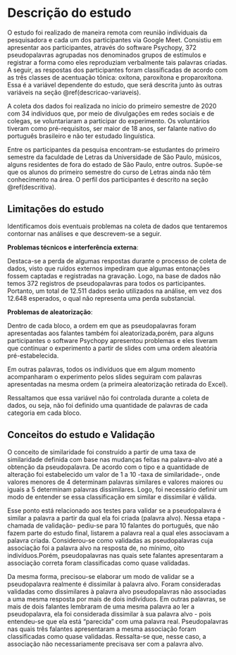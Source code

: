 # Descrição do estudo {#descricao-estudo}

O estudo foi realizado de maneira remota com reunião individuais da pesquisadora 
e cada um dos participantes via Google Meet. Consistiu em apresentar
aos participantes, através do software Psychopy, 372 pseudopalavras agrupadas nos
denominados grupos de estímulos e registrar a forma como eles reproduziam verbalmente
tais palavras criadas.
A seguir, as respostas dos participantes foram classificadas de acordo com as três
classes de acentuação tônica: oxítona, paroxítona e proparoxítona. Essa é a variável
dependente do estudo, que será descrita junto às outras variáveis na seção
\@ref(descricao-variaveis).

A coleta dos dados foi realizada no início do primeiro semestre de 2020 com 34
indivíduos que, por meio de divulgações em redes sociais e de colegas, se
voluntariaram a participar do experimento. Os voluntários tiveram como pré-requisitos,
ser maior de 18 anos, ser falante nativo do português brasileiro e não ter estudado
linguística. 

Entre os participantes da pesquisa encontram-se estudantes do primeiro semestre da
faculdade de Letras da Universidade de São Paulo, músicos, alguns residentes de fora 
do estado de São Paulo, entre outros. Supõe-se que os alunos do primeiro semestre 
do curso de Letras ainda não têm conhecimento na área. O perfil dos participantes
é descrito na seção \@ref(descritiva). 

## Limitações do estudo

Identificamos dois eventuais problemas na coleta de dados que tentaremos contornar nas análises e que descrevem-se a seguir.

__Problemas técnicos e interferência externa__: 

Destaca-se a perda de algumas respostas durante o processo de coleta de dados,
visto que ruídos externos impediram que algumas entonações fossem captadas e 
registradas na gravação. Logo, na base de dados não temos 372 registros de 
pseudopalavras para todos os participantes. Portanto, um total de 12.511 dados serão
utilizados na análise, em vez dos 12.648 esperados, o qual não representa uma perda 
substancial. 

__Problemas de aleatorização__:

Dentro de cada bloco, a ordem em que as pseudopalavras foram apresentadas aos falantes também foi aleatorizada,porém, para alguns participantes o software Psychopy apresentou problemas e eles tiveram que continuar o experimento a partir de slides com uma ordem aleatória pré-estabelecida.

Em outras palavras, todos os indivíduos que em algum momento acompanharam o
experimento pelos slides seguiram com palavras apresentadas na mesma ordem (a
primeira aleatorização retirada do Excel).

Ressaltamos que essa variável não foi controlada durante a coleta
de dados, ou seja, não foi definido uma quantidade de palavras de cada categoria
em cada bloco.

## Conceitos do estudo e Validação

O conceito de similaridade foi construído a partir de uma taxa de similaridade definida 
com base nas mudanças feitas na palavra-alvo até a obtenção da pseudopalavra. De acordo
com o tipo e a quantidade de alteração foi estabelecido um valor de 1 a 10 -taxa de
similaridade-, onde valores menores de 4 determinam palavras similares e valores
maiores ou iguais a 5 determinam palavras dissimilares. Logo, foi necessário definir um modo de entender se essa classificação em similar e dissimilar é válida. 

Esse ponto está relacionado aos testes para validar se a pseudopalavra é similar a palavra a partir da qual ela foi criada (palavra alvo). Nessa etapa -chamada de validação- pediu-se para 10 falantes do português, que não fazem parte do estudo final, listarem a palavra real a qual eles associavam a palavra criada. Considerou-se como validadas as pseudopalavras cuja associação foi a palavra alvo na resposta de, no mínimo, oito indivíduos.Porém, pseudopalavras nas quais sete falantes apresentaram a associação correta foram classificadas como quase validadas.  
  
Da mesma forma, precisou-se elaborar um modo de validar se a pseudopalavra realmente é dissimilar à palavra alvo. Foram consideradas validadas como dissimilares à palavra alvo pseudopalavras não associadas a uma mesma resposta por mais de dois indivíduos. Em outras palavras, se mais de dois falantes lembraram de uma mesma palavra ao ler a pseudopalavra, ela foi considerada dissimilar à sua palavra alvo - pois entendeu-se que ela está "parecida" com uma palavra real.
Pseudopalavras nas quais três falantes apresentaram a mesma associação foram classificadas como quase validadas. Ressalta-se que, nesse caso, a associação não necessariamente precisava ser com a palavra alvo.



